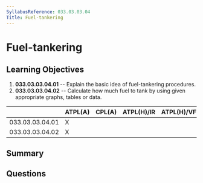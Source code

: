 ```yaml
---
SyllabusReference: 033.03.03.04
Title: Fuel-tankering
---
```


# Fuel-tankering

## Learning Objectives

1.  **033.03.03.04.01** -- Explain the basic idea of fuel-tankering procedures.
2.  **033.03.03.04.02** -- Calculate how much fuel to tank by using given
    appropriate graphs, tables or data.

|                 | ATPL(A) | CPL(A) | ATPL(H)/IR | ATPL(H)/VFR | CPL(H) | IR | CBIR(A) |
| --------------- | ------- | ------ | ---------- | ----------- | ------ | -- | ------- |
| 033.03.03.04.01 | X       |        |            |             |        |    |         |
| 033.03.03.04.02 | X       |        |            |             |        |    |         |

## Summary

## Questions
